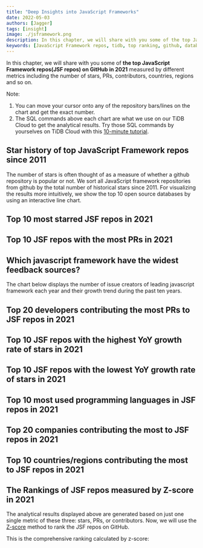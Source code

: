 ```yaml
---
title: "Deep Insights into JavaScript Frameworks"
date: 2022-05-03
authors: [Jagger]
tags: [insight]
image: ./jsframework.png
description: In this chapter, we will share with you some of the top JavaScript Framework repos(JSF repos) on GitHub in 2021 measured by different metrics including the number of stars, PRs, contributors, countries, regions and so on. 
keywords: [JavaScript Framework repos, tidb, top ranking, github, database, github archive, gitHub metrics]
---
```



In this chapter, we will share with you some of **the top JavaScript Framework repos(JSF repos) on GitHub in 2021** measured by different metrics including the number of stars, PRs, contributors, countries, regions and so on. 

Note: 
1. You can move your cursor onto any of the repository bars/lines on the chart and get the exact number. 
2. The SQL commands above each chart are what we use on our TiDB Cloud to get the analytical results. Try those SQL commands by yourselves on TiDB Cloud with this [10-minute tutorial](/blog/try-it-yourself/).


## Star history of top JavaScript Framework repos since 2011

The number of stars is often thought of as a measure of whether a github repository is popular or not. We sort all JavaScript framework repositories from github by the total number of historical stars since 2011. For visualizing the results more intuitively, we show the top 10 open source databases by using an interactive line chart. 

<CommonChart
  chart='dynamic-stars'
  category='archive-2021-top10-star-racing'
  formatSql={false}
  repo='js_framework_repos'
/>

<!--truncate-->

## Top 10 most starred JSF repos in 2021

<CommonChart
  chart='barchart'
  category='archive-2021-top10-by-stars'
  n={10}
  formatSql={false}
  categoryIndex='repo_name'
  valueIndex='stars'
  seriesName='Stars'
  repo='js_framework_repos'
/>

## Top 10 JSF repos with the most PRs in 2021

<CommonChart
  chart='barchart'
  category='archive-2021-top10-by-prs'
  n={20}
  formatSql={false}
  categoryIndex='repo_name'
  valueIndex='num'
  seriesName='PRs'
  repo='js_framework_repos'
/>


## Which javascript framework have the widest feedback sources?

The chart below displays the number of issue creators of leading javascript framework each year and their growth trend during the past ten years.

<CommonChart
  chart='barchart'
  category='rt-jsf-ranking-by-issue-creators'
  n={20}
  formatSql={false}
  categoryIndex='repo_name'
  valueIndex='num'
  seriesName='Issue Creators'
  categoryType={false}
/>


## Top 20 developers contributing the most PRs to JSF repos in 2021

<CommonChart
  chart='barchart'
  category='archive-2021-top20-by-developers'
  formatSql={false}
  categoryIndex='actor_login'
  valueIndex='pr_count'
  categoryType='owner'
  seriesName='PRs'
  repo='js_framework_repos'
/>

## Top 10 JSF repos with the highest YoY growth rate of stars in 2021

<CommonChart
  chart='yoychart'
  category='archive-2021-top20-by-stars-yoy'
  formatSql={false}
  repo='js_framework_repos'
/>

## Top 10 JSF repos with the lowest YoY growth rate of stars in 2021

<CommonChart
  chart='yoychart'
  category='archive-2021-bottom10-by-yoy'
  formatSql={false}
  repo='js_framework_repos'
/>

## Top 10 most used programming languages in JSF repos in 2021

<CommonChart
  chart='barchart'
  category='archive-2021-top5-by-languages'
  formatSql={false}
  categoryIndex='language'
  valueIndex='COUNT(*)'
  categoryType='lang'
  seriesName='PRs'
  repo='js_framework_repos'
/>

## Top 20 companies contributing the most to JSF repos in 2021

<CommonChart
  chart='barchart'
  category='archive-2021-top20-by-companies'
  formatSql={false}
  categoryIndex='company'
  valueIndex='users_count'
  seriesName='Contributors'
  categoryType={false}
  repo='js_framework_repos'
/>

## Top 10 countries/regions contributing the most to JSF repos in 2021

<CommonChart
  chart='worldmapchart'
  category='archive-2021-top10-by-regions'
  formatSql={false}
  categoryIndex='country_code'
  valueIndex='users_count'
  seriesName='Contributors'
  repo='js_framework_repos'
/>

## The Rankings of JSF repos measured by Z-score in 2021

The analytical results displayed above are generated based on just one single metric of these three: stars, PRs, or contributors. Now, we will use the [Z-score](https://en.wikipedia.org/wiki/Standard_score) method to rank the JSF repos on GitHub.

This is the comprehensive ranking calculated by z-score:

<CommonChart
  chart='zscorechart'
  category='archive-2021-archive-ranking'
  formatSql={false}
  repo='js_framework_repos'
/>
